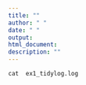 ```yaml
---
title: ""
author: " "
date: " "
output:
html_document:
description: ""
---
```


```r
cat  ex1_tidylog.log
```
